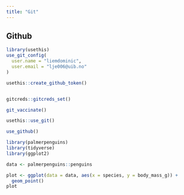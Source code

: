 ```yaml
---
title: "Git"
---
```


## Github

```r
library(usethis)
use_git_config(
  user.name = "liemdominic",
  user.email = "lje006@uib.no"
)

usethis::create_github_token()


gitcreds::gitcreds_set()

git_vaccinate()

usethis::use_git()

use_github()

```

```r
library(palmerpenguins)
library(tidyverse)
library(ggplot2)

data <- palmerpenguins::penguins 

plot <- ggplot(data = data, aes(x = species, y = body_mass_g)) +
  geom_point()
plot
```
